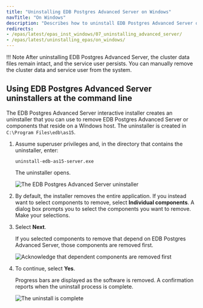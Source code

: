 ```yaml
---
title: "Uninstalling EDB Postgres Advanced Server on Windows"
navTitle: "On Windows"
description: "Describes how to uninstall EDB Postgres Advanced Server on Windows"
redirects:
- /epas/latest/epas_inst_windows/07_uninstalling_advanced_server/
- /epas/latest/uninstalling_epas/on_windows/
---
```


!!! Note 
    After uninstalling EDB Postgres Advanced Server, the cluster data files remain intact, and the service user persists. You can manually remove the cluster data and service user from the system.

## Using EDB Postgres Advanced Server uninstallers at the command line

The EDB Postgres Advanced Server interactive installer creates an uninstaller that you can use to remove EDB Postgres Advanced Server or components that reside on a Windows host. The uninstaller is created in `C:\Program Files\edb\as15`. 

1. Assume superuser privileges and, in the directory that contains the uninstaller, enter:

    ```text
    uninstall-edb-as15-server.exe
    ```

    The uninstaller opens.

    ![The EDB Postgres Advanced Server uninstaller](../../images/advanced_server_uninstaller.png)

1.  By default, the installer removes the entire application. If you instead want to select components to remove, select **Individual components**. A dialog box prompts you to select the components you want to remove. Make your selections.

1. Select **Next**.

    If you selected components to remove that depend on EDB Postgres Advanced Server, those components are removed first. 

    ![Acknowledge that dependent components are removed first](../../images/acknowledging_components_removed.png)

1.  To continue, select **Yes**.

    Progress bars are displayed as the software is removed. A confirmation reports when the uninstall process is complete.

    ![The uninstall is complete](../../images/uninstallation_complete.png)
